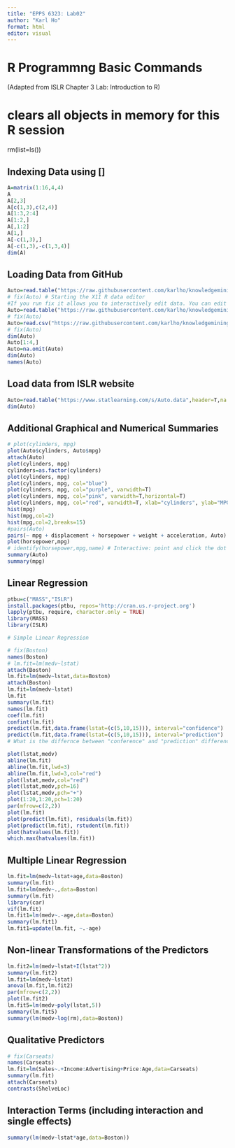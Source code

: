 ---
title: "EPPS 6323: Lab02"
author: "Karl Ho"
format: html
editor: visual
---

# R Programmng Basic Commands

(Adapted from ISLR Chapter 3 Lab: Introduction to R)

# clears all objects in memory for this R session
rm(list=ls())

## Indexing Data using \[\]

```{r}
A=matrix(1:16,4,4)
A
A[2,3]
A[c(1,3),c(2,4)]
A[1:3,2:4]
A[1:2,]
A[,1:2]
A[1,]
A[-c(1,3),]
A[-c(1,3),-c(1,3,4)]
dim(A)
```

## Loading Data from GitHub

```{r}
Auto=read.table("https://raw.githubusercontent.com/karlho/knowledgemining/gh-pages/data/Auto.data")
# fix(Auto) # Starting the X11 R data editor
#If you run fix it allows you to interactively edit data. You can edit the data from the data frame.# 
Auto=read.table("https://raw.githubusercontent.com/karlho/knowledgemining/gh-pages/data/Auto.data",header=T,na.strings="?")
# fix(Auto)
Auto=read.csv("https://raw.githubusercontent.com/karlho/knowledgemining/gh-pages/data/Auto.csv",header=T,na.strings="?")
# fix(Auto)
dim(Auto)
Auto[1:4,]
Auto=na.omit(Auto)
dim(Auto)
names(Auto)
```

## Load data from ISLR website

```{r Loaddata_from_web}
Auto=read.table("https://www.statlearning.com/s/Auto.data",header=T,na.strings="?")
dim(Auto)
```

## Additional Graphical and Numerical Summaries

```{r}
# plot(cylinders, mpg)
plot(Auto$cylinders, Auto$mpg)
attach(Auto)
plot(cylinders, mpg)
cylinders=as.factor(cylinders)
plot(cylinders, mpg)
plot(cylinders, mpg, col="blue")
plot(cylinders, mpg, col="purple", varwidth=T)
plot(cylinders, mpg, col="pink", varwidth=T,horizontal=T)
plot(cylinders, mpg, col="red", varwidth=T, xlab="cylinders", ylab="MPG")
hist(mpg)
hist(mpg,col=2)
hist(mpg,col=2,breaks=15)
#pairs(Auto)
pairs(~ mpg + displacement + horsepower + weight + acceleration, Auto)
plot(horsepower,mpg)
# identify(horsepower,mpg,name) # Interactive: point and click the dot to identify cases
summary(Auto)
summary(mpg)
```

## Linear Regression

```{r}
ptbu=c("MASS","ISLR")
install.packages(ptbu, repos='http://cran.us.r-project.org')
lapply(ptbu, require, character.only = TRUE)
library(MASS)
library(ISLR)

# Simple Linear Regression

# fix(Boston)
names(Boston)
# lm.fit=lm(medv~lstat)
attach(Boston)
lm.fit=lm(medv~lstat,data=Boston)
attach(Boston)
lm.fit=lm(medv~lstat)
lm.fit
summary(lm.fit)
names(lm.fit)
coef(lm.fit)
confint(lm.fit)
predict(lm.fit,data.frame(lstat=(c(5,10,15))), interval="confidence")
predict(lm.fit,data.frame(lstat=(c(5,10,15))), interval="prediction")
# What is the differnce between "conference" and "prediction" difference?

plot(lstat,medv)
abline(lm.fit)
abline(lm.fit,lwd=3)
abline(lm.fit,lwd=3,col="red")
plot(lstat,medv,col="red")
plot(lstat,medv,pch=16)
plot(lstat,medv,pch="+")
plot(1:20,1:20,pch=1:20)
par(mfrow=c(2,2))
plot(lm.fit)
plot(predict(lm.fit), residuals(lm.fit))
plot(predict(lm.fit), rstudent(lm.fit))
plot(hatvalues(lm.fit))
which.max(hatvalues(lm.fit))
```

## Multiple Linear Regression

```{r}
lm.fit=lm(medv~lstat+age,data=Boston)
summary(lm.fit)
lm.fit=lm(medv~.,data=Boston)
summary(lm.fit)
library(car)
vif(lm.fit)
lm.fit1=lm(medv~.-age,data=Boston)
summary(lm.fit1)
lm.fit1=update(lm.fit, ~.-age)
```

## Non-linear Transformations of the Predictors

```{r}
lm.fit2=lm(medv~lstat+I(lstat^2))
summary(lm.fit2)
lm.fit=lm(medv~lstat)
anova(lm.fit,lm.fit2)
par(mfrow=c(2,2))
plot(lm.fit2)
lm.fit5=lm(medv~poly(lstat,5))
summary(lm.fit5)
summary(lm(medv~log(rm),data=Boston))
```

## Qualitative Predictors

```{r}
# fix(Carseats)
names(Carseats)
lm.fit=lm(Sales~.+Income:Advertising+Price:Age,data=Carseats)
summary(lm.fit)
attach(Carseats)
contrasts(ShelveLoc)
```

## Interaction Terms (including interaction and single effects)

```{r}
summary(lm(medv~lstat*age,data=Boston))
```
